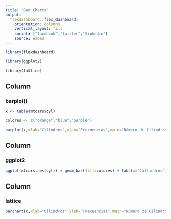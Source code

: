 ```yaml
---
title: "Bar Charts"
output: 
  flexdashboard::flex_dashboard:
    orientation: columns
    vertical_layout: fill
    social: ["facebook","twitter","linkedin"]
    source: embed
---
```


```r
library(flexdashboard)

library(ggplot2)

library(lattice)
```

Column {data-width=333}
-----------------------------------------------------------------------

### barplot()

```r
x <- table(mtcars$cyl)

colores <- c("orange","blue","purple")

barplot(x,xlab="Cilindros",ylab="Frecuencias",main="Número de Cilindros",col=colores)

```

Column {data-width=333}
-----------------------------------------------------------------------

### ggplot2

```r
ggplot(mtcars,aes(cyl)) + geom_bar(fill=colores) + labs(x="Cillindros",y="Frecuencias",title="Número de Cilindros") + theme_dark()

```

Column {data-width=333}
-----------------------------------------------------------------------

### lattice

```r
barchart(x,xlab="Cilindros",ylab="Frecuencias",main="Número de Cilindros",col=colores,horizontal=FALSE)
```


